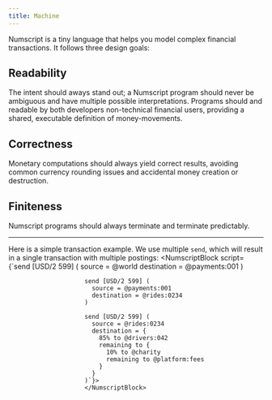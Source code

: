 ```yaml
---
title: Machine
---
```


Numscript is a tiny language that helps you model complex financial transactions. It follows three design goals:

## Readability
The intent should aways stand out; a Numscript program should never be ambiguous and have multiple possible interpretations. Programs should and readable by both developers non-technical financial users, providing a shared, executable definition of money-movements.

## Correctness
Monetary computations should always yield correct results, avoiding common currency rounding issues and accidental money creation or destruction.

## Finiteness
Numscript programs should always terminate and terminate predictably.

-----

Here is a simple transaction example. We use multiple `send`, which will result in a single transaction with multiple postings:
<NumscriptBlock script={`send [USD/2 599] (
                           source = @world
                           destination = @payments:001
                         )

                         send [USD/2 599] (
                           source = @payments:001
                           destination = @rides:0234
                         )

                         send [USD/2 599] (
                           source = @rides:0234
                           destination = {
                             85% to @drivers:042
                             remaining to {
                               10% to @charity
                               remaining to @platform:fees
                             }
                           }
                         )`}>
                         </NumscriptBlock>

